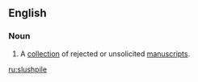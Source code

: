 ==English==

===Noun===
{{en-noun}}

# {{cattag|colloquial|publishing}} A [[collection]] of rejected or unsolicited [[manuscripts]].

[[ru:slushpile]]